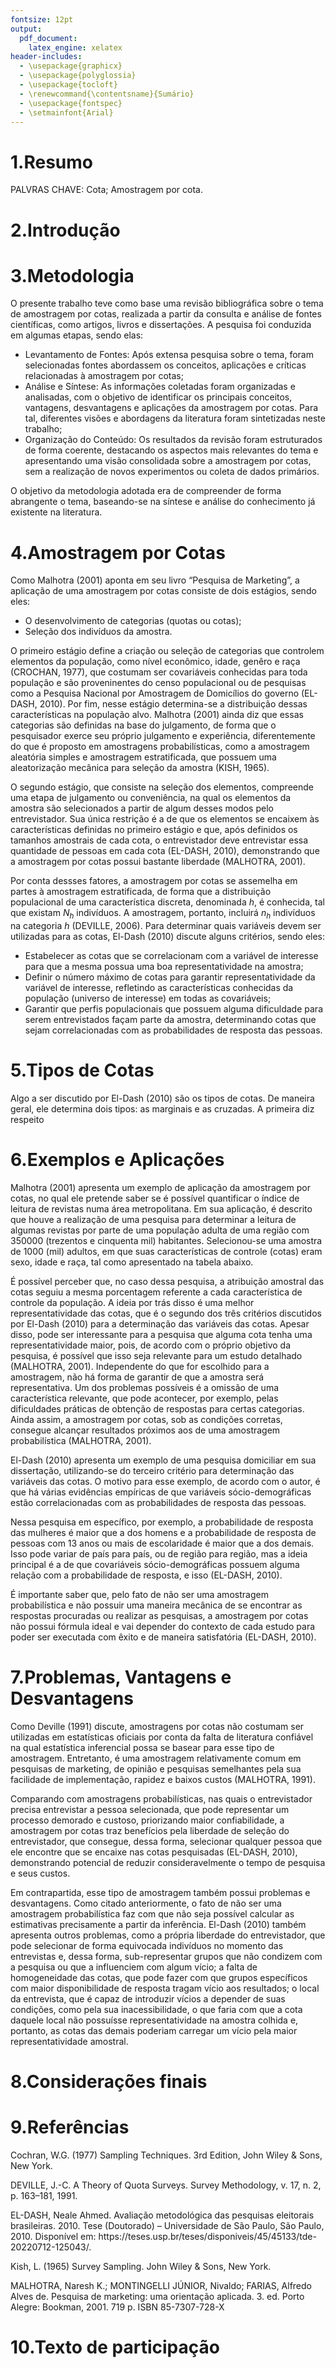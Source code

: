 ---
fontsize: 12pt
output: 
  pdf_document:
    latex_engine: xelatex
header-includes:
  - \usepackage{graphicx}  
  - \usepackage{polyglossia}
  - \usepackage{tocloft}  
  - \renewcommand{\contentsname}{Sumário}  
  - \usepackage{fontspec}  
  - \setmainfont{Arial}
---

\pagenumbering{gobble}

```{=tex}
\begin{center}
    
    \includegraphics[width=0.3\textwidth]{LOGO.png}
    
    \Large \textbf{UNIVERSIDADE FEDERAL DO ESPÍRITO SANTO}\\
    \Large \textbf{CENTRO DE CIÊNCIAS EXATAS}
    
    \vspace{4.5 cm}
    \Large \textbf{AMOSTRAGEM POR COTAS}

    \vspace{4.5 cm}
    \large \textbf{Ivan Cunha Vieira}\\
    \large \textbf{Luiz Felipe Leal Venturi}
    
    \vspace{4 cm}
    \large VITÓRIA, ES \\
    2024
    
\end{center}
```

\newpage

\tableofcontents  

\newpage  

\pagenumbering{arabic}

# 1.Resumo


PALVRAS CHAVE: Cota; Amostragem por cota. 

\newpage

# 2.Introdução



\newpage

# 3.Metodologia

O presente trabalho teve como base uma revisão bibliográfica sobre o tema de amostragem por 
cotas, realizada a partir da consulta e análise de fontes científicas, como artigos, 
livros e dissertações. A pesquisa foi conduzida em algumas etapas, sendo elas:

-   Levantamento de Fontes: Após extensa pesquisa sobre o tema, foram selecionadas 
fontes abordassem os conceitos, aplicações e críticas relacionadas à amostragem 
por cotas; 
-   Análise e Síntese: As informações coletadas foram organizadas e analisadas, 
com o objetivo de identificar os principais conceitos, vantagens, desvantagens e 
aplicações da amostragem por cotas. Para tal, diferentes visões e abordagens da 
literatura foram sintetizadas neste trabalho;
-   Organização do Conteúdo: Os resultados da revisão foram estruturados de forma 
coerente, destacando os aspectos mais relevantes do tema e apresentando uma visão 
consolidada sobre a amostragem por cotas, sem a realização de novos experimentos 
ou coleta de dados primários.

O objetivo da metodologia adotada era de compreender de forma abrangente o tema, 
baseando-se na síntese e análise do conhecimento já existente na literatura.

# 4.Amostragem por Cotas

Como Malhotra (2001) aponta em seu livro "Pesquisa de Marketing", a aplicação de 
uma amostragem por cotas consiste de dois estágios, sendo eles: 

-   O desenvolvimento de categorias (quotas ou cotas);
-   Seleção dos indivíduos da amostra.

O primeiro estágio define a criação ou seleção de categorias que controlem elementos da 
população, como nível econômico, idade, genêro e raça (CROCHAN, 1977), que costumam ser
covariáveis conhecidas para toda população e são proveninentes do censo populacional
ou de pesquisas como a Pesquisa Nacional por Amostragem de Domicílios do governo (EL-DASH, 2010).
Por fim, nesse estágio determina-se a distribuição dessas características na população alvo. 
Malhotra (2001) ainda diz que essas categorias são definidas na base do julgamento, de forma
que o pesquisador exerce seu próprio julgamento e experiência, diferentemente do 
que é proposto em amostragens probabilísticas, como a amostragem aleatória simples 
e amostragem estratificada, que possuem uma aleatorização mecânica para seleção 
da amostra (KISH, 1965).

O segundo estágio, que consiste na seleção dos elementos, compreende uma etapa de 
julgamento ou conveniência, na qual os elementos da amostra são selecionados 
a partir de algum desses modos pelo entrevistador. Sua única restrição é a de que 
os elementos se encaixem às características definidas no primeiro estágio e que, 
após definidos os tamanhos amostrais de cada cota, o entrevistador deve entrevistar 
essa quantidade de pessoas em cada cota (EL-DASH, 2010), demonstrando que a amostragem por cotas 
possui bastante liberdade (MALHOTRA, 2001). 

Por conta dessses fatores, a amostragem por cotas se assemelha em partes à 
amostragem estratificada, de forma que a distribuição populacional de uma 
característica discreta, denominada _h_, é conhecida, tal que existam $N_h$ indivíduos. 
A amostragem, portanto, incluirá $n_h$ indivíduos na categoria _h_ (DEVILLE, 2006).
Para determinar quais variáveis devem ser utilizadas para as cotas, El-Dash (2010) 
discute alguns critérios, sendo eles:

-   Estabelecer as cotas que se correlacionam com a variável de interesse para que 
a mesma possua uma boa representatividade na amostra;
-   Definir o número máximo de cotas para garantir representatividade da variável 
de interesse, refletindo as características conhecidas da população (universo de interesse) 
em todas as covariáveis;
-   Garantir que perfis populacionais que possuem alguma dificuldade para serem 
entrevistados façam parte da amostra, determinando cotas que sejam correlacionadas
com as probabilidades de resposta das pessoas.

\newpage

# 5.Tipos de Cotas

Algo a ser discutido por El-Dash (2010) são os tipos de cotas. De maneira geral, 
ele determina dois tipos: as marginais e as cruzadas. 
A primeira diz respeito

\newpage

# 6.Exemplos e Aplicações

Malhotra (2001) apresenta um exemplo de aplicação da amostragem por 
cotas, no qual ele pretende saber se é possível quantificar o índice de leitura
de revistas numa área metropolitana. Em sua aplicação, é descrito que houve a 
realização de uma pesquisa para determinar a leitura de algumas revistas
por parte de uma população adulta de uma região com 350000 (trezentos e cinquenta mil)
habitantes. Selecionou-se uma amostra de 1000 (mil) adultos, em que suas características 
de controle (cotas) eram sexo, idade e raça, tal como apresentado na tabela abaixo. 

```{=tex}
\begin{table}[htbp]
  \centering
  \begin{tabular}{|c c c|}
    \hline
    Composição da população & & Composição da amostra \\ \hline
    Característica de Controle & Percentagem & Número \\ \hline
      Raça & & \\ \hline
        Homem & 48 & 480 \\
        Mulher & 52 & 520 \\ \hline
        Total & 100 & 1000 \\ \hline
      Idade & & \\ \hline
        18-30 & 27 & 270 \\ 
        31-45 & 39 & 390 \\
        46-59 & 16 & 160 \\
        Mais de 60 & 18 & 180 \\ \hline
        Total & 100 & 1000 \\ \hline
      Raça & & \\ \hline
        Branco & 59 & 590 \\
        Negro & 35 & 350 \\
        Outros & 6 & 60 \\ \hline
        Total & 100 & 1000 \\ \hline
  \end{tabular}
  \caption{Exemplo 1}
\end{table}
```

É possível perceber que, no caso dessa pesquisa, a atribuição amostral das 
cotas seguiu a mesma porcentagem referente a cada característica de controle da
população. A ideia por trás disso é uma melhor representatividade das cotas, que
é o segundo dos três critérios discutidos por El-Dash (2010) para a determinação das variáveis
das cotas. Apesar disso, pode ser interessante para a pesquisa que alguma cota tenha uma 
representatividade maior, pois, de acordo com o próprio objetivo da pesquisa, 
é possível que isso seja relevante para um estudo detalhado (MALHOTRA, 2001).
Independente do que for escolhido para a amostragem, não há forma de garantir de 
que a amostra será representativa. Um dos problemas possíveis é a omissão de uma
característica relevante, que pode acontecer, por exemplo, pelas dificuldades 
práticas de obtenção de respostas para certas categorias. Ainda assim, a amostragem por 
cotas, sob as condições corretas, consegue alcançar resultados próximos aos de uma
amostragem probabilística (MALHOTRA, 2001).

El-Dash (2010) apresenta um exemplo de uma pesquisa domiciliar em sua dissertação, 
utilizando-se do terceiro critério para determinação das variáveis das cotas. 
O motivo para esse exemplo, de acordo com o autor, é que há várias evidências 
empíricas de que variáveis sócio-demográficas estão correlacionadas com as 
probabilidades de resposta das pessoas.

```{=tex}
\begin{table}[htbp]
  \centering
  \begin{tabular}{|c c c|}
    \hline
    Covariável & Categoria & Probabilidade de Resposta Estimada \\ \hline
      Sexo & & \\ \hline
        & Homem & 72\% \\ 
        & Mulher & 79\% \\ \hline
      Idade & & \\ \hline
        & 17-24 & 61\% \\
        & 25-44 & 86\% \\
        & 45-64 & 81\% \\
        & 65-74 & 57\% \\ \hline
      Educação & & \\ \hline 
        & 0-11 anos & 58\% \\
        & 12 anos & 72\% \\
        & 13 anos ou + & 96\% \\ \hline
      Atividade & & \\ \hline 
        & Trabalhando & 80\% \\
        & Dona de Casa & 85\% \\
        & Outras & 47\% \\ \hline
      \multicolumn{2}{|c|}{Total} & 75\% \\ \hline
  \end{tabular}
  \caption{Exemplo 2}
\end{table}
```

Nessa pesquisa em específico, por exemplo, a probabilidade de resposta das 
mulheres é maior que a dos homens e a probabilidade de resposta de pessoas com 13 anos
ou mais de escolaridade é maior que a dos demais. Isso pode variar de país para país, 
ou de região para região, mas a ideia principal é a de que covariáveis sócio-demográficas
possuem alguma relação com a probabilidade de resposta, e isso  (EL-DASH, 2010).

É importante saber que, pelo fato de não ser uma amostragem probabilística e não
possuir uma maneira mecânica de se encontrar as respostas procuradas ou realizar as 
pesquisas, a amostragem por cotas não possui fórmula ideal e vai depender do contexto 
de cada estudo para poder ser executada com êxito e de maneira satisfatória (EL-DASH, 2010).

\newpage

# 7.Problemas, Vantagens e Desvantagens

Como Deville (1991) discute, amostragens por cotas não costumam ser utilizadas em 
estatísticas oficiais por conta da falta de literatura confiável na qual 
estatística inferencial possa se basear para esse tipo de amostragem. Entretanto, 
é uma amostragem relativamente comum em pesquisas de marketing, de opinião e pesquisas semelhantes 
pela sua facilidade de implementação, rapidez e baixos custos (MALHOTRA, 1991).

Comparando com amostragens probabilísticas, nas quais o entrevistador precisa entrevistar
a pessoa selecionada, que pode representar um processo demorado e custoso, 
priorizando maior confiabilidade, a amostragem por cotas traz benefícios pela liberdade 
de seleção do entrevistador, que consegue, dessa forma, selecionar qualquer pessoa que 
ele encontre que se encaixe nas cotas pesquisadas (EL-DASH, 2010), demonstrando 
potencial de reduzir consideravelmente o tempo de pesquisa e seus custos.

Em contrapartida, esse tipo de amostragem também possui problemas e desvantagens. 
Como citado anteriormente, o fato de não ser uma amostragem probabilística faz com que
não seja possível calcular as estimativas precisamente a partir da inferência. 
El-Dash (2010) também apresenta outros problemas, como a própria liberdade do entrevistador, 
que pode selecionar de forma equivocada indivíduos no momento das entrevistas e, 
dessa forma, sub-representar grupos que não condizem com a pesquisa ou que a influenciem
com algum vício; a falta de homogeneidade das cotas, que pode fazer com que grupos 
específicos com maior disponibilidade de resposta tragam vício aos resultados; o 
local da entrevista, que é capaz de introduzir vícios a depender de suas condições, 
como pela sua inacessibilidade, o que faria com que a cota daquele local não possuísse 
representatividade na amostra colhida e, portanto, as cotas das demais poderiam 
carregar um vício pela maior representatividade amostral.

\newpage

# 8.Considerações finais



\newpage

# 9.Referências

Cochran, W.G. (1977) Sampling Techniques. 3rd Edition, John Wiley & Sons, New York.

DEVILLE, J.-C. A Theory of Quota Surveys. Survey Methodology, v. 17, n. 2, p. 163–181,
1991.

EL-DASH, Neale Ahmed. Avaliação metodológica das pesquisas eleitorais brasileiras. 
2010. Tese (Doutorado) – Universidade de São Paulo, São Paulo, 2010. Disponível em:
https://teses.usp.br/teses/disponiveis/45/45133/tde-20220712-125043/.

Kish, L. (1965) Survey Sampling. John Wiley & Sons, New York.

MALHOTRA, Naresh K.; MONTINGELLI JÚNIOR, Nivaldo; FARIAS, Alfredo Alves de. 
Pesquisa de marketing: uma orientação aplicada. 3. ed. Porto Alegre: Bookman, 2001. 
719 p. ISBN 85-7307-728-X

\newpage

# 10.Texto de participação

